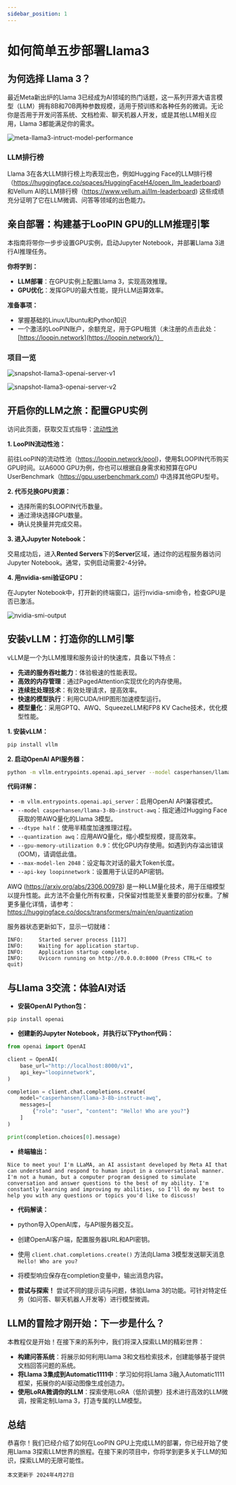 ```yaml
---
sidebar_position: 1
---
```


# 如何简单五步部署Llama3

## 为何选择 Llama 3？

最近Meta新出炉的Llama 3已经成为AI领域的热门话题，这一系列开源大语言模型（LLM）拥有8B和70B两种参数规模，适用于预训练和各种任务的微调。无论你是否用于开发问答系统、文档检索、聊天机器人开发，或是其他LLM相关应用，Llama 3都能满足你的需求。

![meta-llama3-intruct-model-performance](llama3.assets/meta-llama3-intruct-model-performance.png)

### **LLM排行榜**

Llama 3在各大LLM排行榜上均表现出色，例如Hugging Face的LLM排行榜（https://huggingface.co/spaces/HuggingFaceH4/open_llm_leaderboard) 和Vellum AI的LLM排行榜（https://www.vellum.ai/llm-leaderboard) 这些成绩充分证明了它在LLM微调、问答等领域的出色能力。

## 亲自部署：构建基于LooPIN GPU的LLM推理引擎

本指南将带你一步步设置GPU实例，启动Jupyter Notebook，并部署Llama 3进行AI推理任务。

**你将学到：**

- **LLM部署**：在GPU实例上配置Llama 3，实现高效推理。
- **GPU优化**：发挥GPU的最大性能，提升LLM运算效率。

**准备事项：**

- 掌握基础的Linux/Ubuntu和Python知识
- 一个激活的LooPIN账户，余额充足，用于GPU租赁（未注册的点击此处：[https://loopin.network](https://loopin.network/)）

### 项目一览

![snapshot-llama3-openai-server-v1](llama3.assets/snapshot-llama3-openai-server-v1.png)

![snapshot-llama3-openai-server-v2](llama3.assets/snapshot-llama3-openai-server-v2.png)

## 开启你的LLM之旅：配置GPU实例

访问此页面，获取交互式指导：[流动性池](/docs/quick-start/swap)


<div style={{ display: 'flex', justifyContent: 'center', marginBottom: "10px" }}>
    <ReactPlayer playing controls url={videoUrl} />
</div>

**1. LooPIN流动性池：**

前往LooPIN的流动性池（https://loopin.network/pool)，使用$LOOPIN代币购买GPU时间。以A6000 GPU为例，你也可以根据自身需求和预算在GPU UserBenchmark（https://gpu.userbenchmark.com/) 中选择其他GPU型号。

**2. 代币兑换GPU资源：**

- 选择所需的$LOOPIN代币数量。
- 通过滑块选择GPU数量。
- 确认兑换量并完成交易。

**3. 进入Jupyter Notebook：**

交易成功后，进入**Rented Servers**下的**Server**区域，通过你的远程服务器访问Jupyter Notebook。通常，实例启动需要2-4分钟。

**4. 用nvidia-smi验证GPU：**

在Jupyter Notebook中，打开新的终端窗口，运行nvidia-smi命令，检查GPU是否已激活。

![nvidia-smi-output](llama3.assets/nvidia-smi-output.png)

## 安装vLLM：打造你的LLM引擎

vLLM是一个为LLM推理和服务设计的快速库，具备以下特点：

- **先进的服务吞吐能力**：体验极速的性能表现。
- **高效的内存管理**：通过PagedAttention实现优化的内存使用。
- **连续批处理技术**：有效处理请求，提高效率。
- **快速的模型执行**：利用CUDA/HIP图形加速模型运行。
- **模型量化**：采用GPTQ、AWQ、SqueezeLLM和FP8 KV Cache技术，优化模型性能。

**1. 安装vLLM：**

```bash
pip install vllm
```

**2. 启动OpenAI API服务器：**

```bash
python -m vllm.entrypoints.openai.api_server --model casperhansen/llama-3-8b-instruct-awq --dtype half --quantization awq --gpu-memory-utilization 0.9 --max-model-len 2048 --api-key loopinnetwork
```

**代码详解：**

- `-m vllm.entrypoints.openai.api_server`：启用OpenAI API兼容模式。
- `--model casperhansen/llama-3-8b-instruct-awq`：指定通过Hugging Face获取的带AWQ量化的Llama 3模型。
- `--dtype half`：使用半精度加速推理过程。
- `--quantization awq`：应用AWQ量化，缩小模型规模，提高效率。
- `--gpu-memory-utilization 0.9`：优化GPU内存使用。如遇到内存溢出错误(OOM)，请调低此值。
- `--max-model-len 2048`：设定每次对话的最大Token长度。
- `--api-key loopinnetwork`：设置用于认证的API密钥。

AWQ (https://arxiv.org/abs/2306.00978) 是一种LLM量化技术，用于压缩模型以提升性能。此方法不会量化所有权重，只保留对性能至关重要的部分权重。了解更多量化详情，请参考：https://huggingface.co/docs/transformers/main/en/quantization

服务器状态更新如下，显示一切就绪：

```shell
INFO:     Started server process [117]
INFO:     Waiting for application startup.
INFO:     Application startup complete.
INFO:     Uvicorn running on http://0.0.0.0:8000 (Press CTRL+C to quit)
```

## 与Llama 3交流：体验AI对话

- **安装OpenAI Python包：**

```shell
pip install openai
```

- **创建新的Jupyter Notebook，并执行以下Python代码：**

```python
from openai import OpenAI

client = OpenAI(
    base_url="http://localhost:8000/v1",
    api_key="loopinnetwork",
)

completion = client.chat.completions.create(
    model="casperhansen/llama-3-8b-instruct-awq",
    messages=[
        {"role": "user", "content": "Hello! Who are you?"}
    ]
)

print(completion.choices[0].message)
```

- **终端输出：**

```
Nice to meet you! I'm LLaMA, an AI assistant developed by Meta AI that can understand and respond to human input in a conversational manner. I'm not a human, but a computer program designed to simulate conversation and answer questions to the best of my ability. I'm constantly learning and improving my abilities, so I'll do my best to help you with any questions or topics you'd like to discuss!
```

- **代码解读：**

- python导入OpenAI库，与API服务器交互。
- 创建OpenAI客户端，配置服务器URL和API密钥。
- 使用 `client.chat.completions.create()` 方法向Llama 3模型发送聊天消息 `Hello! Who are you?`
- 将模型响应保存在completion变量中，输出消息内容。

- **尝试与探索！** 尝试不同的提示词与问题，体验Llama 3的功能。可针对特定任务（如问答、聊天机器人开发等）进行模型微调。

## LLM的冒险才刚开始：下一步是什么？

本教程仅是开始！在接下来的系列中，我们将深入探索LLM的精彩世界：

- **构建问答系统**：将展示如何利用Llama 3和文档检索技术，创建能够基于提供文档回答问题的系统。
- **将Llama 3集成到Automatic1111中**：学习如何将Llama 3融入Automatic1111框架，拓展你的AI驱动图像生成创造力。
- **使用LoRA微调你的LLM**：探索使用LoRA（低阶调整）技术进行高效的LLM微调，按需定制Llama 3，打造专属的LLM模型。

## 总结

恭喜你！我们已经介绍了如何在LooPIN GPU上完成LLM的部署，你已经开始了使用Llama 3探索LLM世界的旅程。在接下来的项目中，你将学到更多关于LLM的知识，探索LLM的无限可能性。

`本文更新于 2024年4月27日`